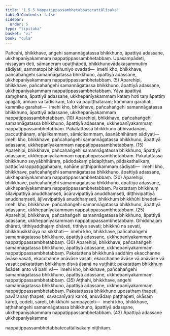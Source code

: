 ```yaml
---
title: "1.5.5 Nappaṭippassambhetabbatecattālīsaka"
tableOfContents: false
sidebar:
  order: 5
type: "tipitaka"
basket: "vi"
book: "cula"
---
```



<DynamicBreadcrumb />

<Division number="53" book="cula" e="ch" v="4" p="54">

<Paragraph number="236" book="cula">
Pañcahi, bhikkhave, aṅgehi samannāgatassa bhikkhuno, āpattiyā adassane, ukkhepanīyakammaṃ nappaṭippassambhetabbaṃ. Upasampādeti, nissayaṃ deti, sāmaṇeraṃ upaṭṭhāpeti, bhikkhunovādakasammutiṃ sādiyati, sammatopi bhikkhuniyo ovadati—  imehi kho, bhikkhave, pañcahaṅgehi samannāgatassa bhikkhuno, āpattiyā adassane, ukkhepanīyakammaṃ nappaṭippassambhetabbaṃ. (5)
</Paragraph>

<Paragraph number="237" book="cula">
Aparehipi, bhikkhave, pañcahaṅgehi samannāgatassa bhikkhuno, āpattiyā adassane, ukkhepanīyakammaṃ nappaṭippassambhetabbaṃ. Yāya āpattiyā saṃghena, āpattiyā adassane, ukkhepanīyakammaṃ kataṃ hoti taṃ āpattiṃ āpajjati, aññaṃ vā tādisikaṃ, tato vā pāpiṭṭhataraṃ; kammaṃ garahati, kammike garahati—  imehi kho, bhikkhave, pañcahaṅgehi samannāgatassa bhikkhuno, āpattiyā adassane, ukkhepanīyakammaṃ nappaṭippassambhetabbaṃ. (10)
</Paragraph>

<Paragraph number="238" book="cula">
Aparehipi, bhikkhave, pañcahaṅgehi samannāgatassa bhikkhuno, āpattiyā adassane, ukkhepanīyakammaṃ nappaṭippassambhetabbaṃ. Pakatattassa bhikkhuno abhivādanaṃ, paccuṭṭhānaṃ, añjalikammaṃ, sāmīcikammaṃ, āsanābhihāraṃ sādiyati—  imehi kho, bhikkhave, pañcahaṅgehi samannāgatassa bhikkhuno, āpattiyā adassane, ukkhepanīyakammaṃ nappaṭippassambhetabbaṃ. (15)
</Paragraph>

<Paragraph number="239" book="cula">
Aparehipi, bhikkhave, pañcahaṅgehi samannāgatassa bhikkhuno, āpattiyā adassane, ukkhepanīyakammaṃ nappaṭippassambhetabbaṃ. Pakatattassa bhikkhuno seyyābhihāraṃ, pādodakaṃ pādapīṭhaṃ, pādakathalikaṃ, pattacīvarappaṭiggahaṇaṃ, nahāne piṭṭhiparikammaṃ sādiyati—  imehi kho, bhikkhave, pañcahaṅgehi samannāgatassa bhikkhuno, āpattiyā adassane, ukkhepanīyakammaṃ nappaṭippassambhetabbaṃ. (20)
</Paragraph>

<Paragraph number="240" book="cula">
Aparehipi, bhikkhave, pañcahaṅgehi samannāgatassa bhikkhuno, āpattiyā adassane, ukkhepanīyakammaṃ nappaṭippassambhetabbaṃ. Pakatattaṃ bhikkhuṃ sīlavipattiyā anuddhaṃseti, ācāravipattiyā anuddhaṃseti, diṭṭhivipattiyā anuddhaṃseti, ājīvavipattiyā anuddhaṃseti, bhikkhuṃ bhikkhūhi bhedeti—  imehi kho, bhikkhave, pañcahaṅgehi samannāgatassa bhikkhuno, āpattiyā adassane, ukkhepanīyakammaṃ nappaṭippassambhetabbaṃ. (25)
</Paragraph>

<Paragraph number="241" book="cula">
Aparehipi, bhikkhave, pañcahaṅgehi samannāgatassa bhikkhuno, āpattiyā adassane, ukkhepanīyakammaṃ nappaṭippassambhetabbaṃ. Gihiddhajaṃ dhāreti, titthiyaddhajaṃ dhāreti, titthiye sevati; bhikkhū na sevati, bhikkhusikkhāya na sikkhati—  imehi kho, bhikkhave, pañcahaṅgehi samannāgatassa bhikkhuno, āpattiyā adassane, ukkhepanīyakammaṃ nappaṭippassambhetabbaṃ. (30)
</Paragraph>

<Paragraph number="242" book="cula">
Aparehipi, bhikkhave, pañcahaṅgehi samannāgatassa bhikkhuno, āpattiyā adassane, ukkhepanīyakammaṃ nappaṭippassambhetabbaṃ. Pakatattena bhikkhunā saddhiṃ ekacchanne āvāse vasati, ekacchanne anāvāse vasati, ekacchanne āvāse vā anāvāse vā vasati; pakatattaṃ bhikkhuṃ disvā āsanā na vuṭṭhāti; pakatattaṃ bhikkhuṃ āsādeti anto vā bahi vā—  imehi kho, bhikkhave, pañcahaṅgehi samannāgatassa bhikkhuno, āpattiyā adassane, ukkhepanīyakammaṃ nappaṭippassambhetabbaṃ. (35)
</Paragraph>

<Paragraph number="243" book="cula">
Aṭṭhahi, bhikkhave, aṅgehi samannāgatassa bhikkhuno, āpattiyā adassane, ukkhepanīyakammaṃ nappaṭippassambhetabbaṃ. Pakatattassa bhikkhuno uposathaṃ ṭhapeti, pavāraṇaṃ ṭhapeti, savacanīyaṃ karoti, anuvādaṃ paṭṭhapeti, okāsaṃ kāreti, codeti, sāreti, bhikkhūhi sampayojeti—  imehi kho, bhikkhave, aṭṭhahaṅgehi samannāgatassa bhikkhuno, āpattiyā adassane, ukkhepanīyakammaṃ nappaṭippassambhetabbaṃ. (43)

</Paragraph>
</Division>

<Paragraph number="244" book="cula">
Āpattiyā adassane ukkhepanīyakamme

  
nappaṭippassambhetabbatecattālīsakaṃ niṭṭhitaṃ.
</Paragraph>